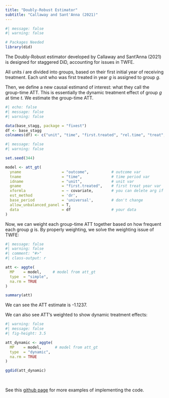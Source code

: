 ```yaml
---
title: "Doubly-Robust Estimator"
subtitle: "Callaway and Sant'Anna (2021)"
---
```


```r
#| message: false
#| warning: false

# Packages Needed
library(did)
```

The Doubly-Robust estimator developed by Callaway and Sant'Anna (2021) is designed for staggered DiD, accounting for issues in TWFE.

All units $i$ are divided into groups, based on their first initial year of receiving treatment. Each unit who was first treated in year $g$ is assigned to group $g$.

Then, we define a new causal estimand of interest: what they call the group-time ATT. This is essentially the dynamic treatment effect of group $g$ at time $t$. We estimate the group-time ATT.

```r
#| echo: false
#| message: false
#| warning: false

data(base_stagg, package = "fixest")
df <- base_stagg
colnames(df) <- c("unit", "time", "first.treated", "rel.time", "treat", "te", "covariate", "outcome")
```

```r
#| message: false
#| warning: false

set.seed(344)

model <- att_gt(
  yname                  = "outcome",          # outcome var
  tname                  = "time",             # time period var
  idname                 = "unit",             # unit var
  gname                  = "first.treated",    # first treat year var
  xformla                = ~ covariate,        # you can delete arg if no covariates
  est_method             = 'dr',
  base_period            = 'universal',        # don't change
  allow_unbalanced_panel = T,
  data                   = df                  # your data
)
```

Now, we can weight each group-time ATT together based on how frequent each group $g$ is. By properly weighting, we solve the weighting issue of TWFE:

```r
#| message: false
#| warning: false
#| comment: "#>"
#| class-output: r

att <- aggte(
  MP    = model,     # model from att_gt
  type  = "simple",
  na.rm = TRUE
)

summary(att)
```

::: small
We can see the ATT estimate is -1.1237.
:::

We can also see ATT's weighted to show dynamic treatment effects:

```r
#| warning: false
#| message: false
#| fig-height: 3.5

att_dynamic <- aggte(
  MP    = model,      # model from att_gt
  type  = "dynamic",
  na.rm = TRUE
)

ggdid(att_dynamic)
```

<br />

::: small
See this [github page](https://asjadnaqvi.github.io/DiD/docs/code_r/07_did_r/) for more examples of implementing the code.
:::

